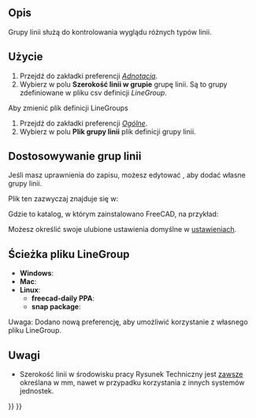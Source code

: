 <languages/>

{{Docnav/pl
|[[TechDraw_CosmeticEraser/pl|Usuń geometrie pomocnicze]]
|[[TechDraw_Templates/pl|Szablony]]
|[[TechDraw_Workbench/pl|środowisko pracy Rysunek Techniczny]]
|IconL=TechDraw_CosmeticEraser.svg
|IconR=
|IconC=Workbench_TechDraw.svg
}}

{{TOCright}}

<span id="Description"></span>
==Opis==

Grupy linii służą do kontrolowania wyglądu różnych typów linii.

<span id="Usage"></span>
==Użycie==

# Przejdź do zakładki preferencji ''[[TechDraw_Preferences/pl#Adnotacje|Adnotacja]]''.
# Wybierz w polu '''Szerokość linii w grupie''' grupę linii. Są to grupy zdefiniowane w pliku csv definicji ''LineGroup''.

Aby zmienić plik definicji LineGroups
# Przejdź do zakładki preferencji ''[[TechDraw_Preferences/pl#Ogólne|Ogólne]]''.
# Wybierz w polu '''Plik grupy linii''' plik definicji grupy linii.

<span id="Customizing_LineGroups"></span>
==Dostosowywanie grup linii==

Jeśli masz uprawnienia do zapisu, możesz edytować {{incode|LineGroup.csv}}, aby dodać własne grupy linii.

Plik ten zazwyczaj znajduje się w:

{{Code|code=
$INSTALL_DIR/Mod/TechDraw/LineGroup/LineGroup.csv
}}

Gdzie {{incode|$INSTALL_DIR}} to katalog, w którym zainstalowano FreeCAD, na przykład:

{{Code|code=
/usr/share/freecad/Mod/TechDraw/LineGroup/LineGroup.csv
}}

Możesz określić swoje ulubione ustawienia domyślne w [[TechDraw_Preferences/pl|ustawieniach]].

<span id="LineGroup_File_Path"></span>
==Ścieżka pliku LineGroup==

<div class="mw-translate-fuzzy">
* '''Windows''': {{incode|C:\Program Files\FreeCAD\data\Mod\TechDraw\LineGroup\}}
* '''Mac''': {{incode|/Applications/FreeCAD.app/Contents/Mod/TechDraw/LineGroup/}}
* '''Linux''': {{incode|/usr/share/freecad/Mod/TechDraw/LineGroup/}}
** '''freecad-daily PPA''': {{incode|/usr/share/freecad-daily/Mod/TechDraw/LineGroup/}}
** '''snap package''': {{incode|/snap/freecad/current/usr/share/Mod/TechDraw/LineGroup}}
Uwaga: Dodano nową preferencję, aby umożliwić korzystanie z własnego pliku LineGroup.
</div>

{{Code|code=
;FreeCAD LineGroup Definitions
;Format: *GroupName,thin,graphic,thick,extra
;thin: hidden lines
;graphic: dimensions, centerlines
;thick: visible lines
;extra: not implemented
}}

{{Code|code=
*FC 0.25mm,0.13,0.18,0.25,0.50
*FC 0.35mm,0.18,0.25,0.35,0.70
*FC 0.50mm,0.25,0.35,0.50,1.0
*FC 0.70mm,0.35,0.50,0.70,1.4
*FC 1.00mm,0.50,0.70,1.00,2.00
}}

<span id="Note"></span>
==Uwagi==

* Szerokość linii w środowisku pracy Rysunek Techniczny jest <u>zawsze</u> określana w mm, nawet w przypadku korzystania z innych systemów jednostek.


{{Docnav/pl
|[[TechDraw_CosmeticEraser/pl|Usuń geometrie pomocnicze]]
|[[TechDraw_Templates/pl|Szablony]]
|[[TechDraw_Workbench/pl|środowisko pracy Rysunek Techniczny]]
|IconL=TechDraw_CosmeticEraser.svg
|IconR=
|IconC=Workbench_TechDraw.svg
}}

{{TechDraw_Tools_navi{{#translation:}}}}
{{Userdocnavi{{#translation:}}}}